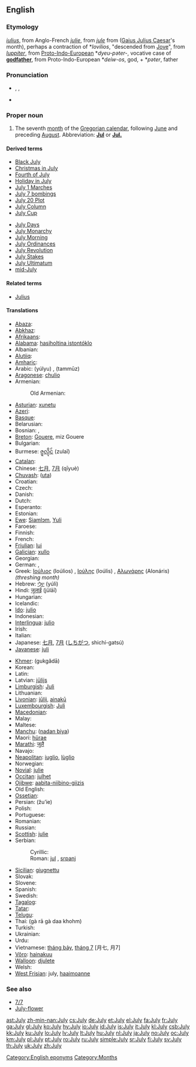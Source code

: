 {{also|july}}
==English==

===Etymology===
{{etyl|enm}} ''[[iulius]]'', from Anglo-French ''[[julie]]'', from {{etyl|fro}} ''[[jule]]'' from {{etyl|la}} {{term|iulius|iūlius|lang=la}} ([[Gaius Julius Caesar]]'s month), perhaps a contraction of *''Iovilios'', "descended from [[Jove]]", from {{etyl|la}} ''[[Iuppiter]]'', from [[Proto-Indo-European]] *''dyeu-pəter-'', vocative case of '''[[godfather]]''', from Proto-Indo-European *''deiw-os'', god, + *''pəter'', father

===Pronunciation===
* {{enPR|jo͝o-līʹ}}, {{IPA|/dʒʊˈlaɪ/}}, {{SAMPA|/dZU"laI/}}
* {{audio|en-us-July.ogg|Audio (US)}}
*: {{rhymes|aɪ}}

===Proper noun===
{{en-proper noun|''plural:'' '''[[Julys]]'''}}

# The seventh [[month]] of the [[Gregorian calendar]], following [[June]] and preceding [[August]]. Abbreviation: '''[[Jul]]''' or '''[[Jul.]]'''

====Derived terms====
{{top2}}
* [[Black July]]
* [[Christmas in July]]
* [[Fourth of July]]
* [[Holiday in July]]
* [[w:July 1 marches|July 1 Marches]]
* [[w:July 7 bombings|July 7 bombings]]
* [[July 20 Plot]]
* [[w:July Column|July Column]]
* [[July Cup]]
{{mid2}}
* [[July Days]]
* [[July Monarchy]]
* [[July Morning]]
* [[July Ordinances]]
* [[July Revolution]]
* [[July Stakes]]
* [[July Ultimatum]]
* [[mid-July]]
{{bottom}}

====Related terms====
* [[Julius]]

====Translations====
{{trans-top|seventh month of the Gregorian calendar}}
* [[Abaza]]: {{tø|abq|пхынчыльа}}
* [[Abkhaz]]: {{Cyrl|[[ҧхынгәы]]}} {{IPAchar|(ṗĥəngwə)}}
* [[Afrikaans]]: {{t-|af|julie|xs=Afrikaans}}
* [[Alabama]]: [[hasiholtina istontóklo]]
* Albanian: {{t|sq|korrik|xs=Albanian}}
* [[Alutiiq]]: {{tø|ems|Amartut Iraluat}}
* [[Amharic]]: {{t|am|ጁላይ|tr=julay|sc=Ethi|xs=Amharic}}
* Arabic: {{Arab|[[يوليو|يُولْيُو]]}} (yúlyu) {{m}}, {{Arab|[[تموز|تَمّوزٌ]]}} (tammūz) {{m}}
* [[Aragonese]]: [[chulio]] {{m}}
* Armenian: {{t+|hy|հուլիս|tr=hulis|sc=Armn|xs=Armenian}}
*: Old Armenian: {{tø|xcl|յուլիս|tr=yulis|sc=Armn|xs=Old Armenian}}
* [[Asturian]]: [[xunetu]] {{m}}
* [[Azeri]]: {{t+|az|iyul|xs=Azeri}}
* [[Basque]]: {{t|eu|uztail|xs=Basque}}
* Belarusian: {{t-|be|ліпень|tr=lípen’|sc=Cyrl|xs=Belarusian}}
* Bosnian: {{t-|bs|juli|m}}, {{t-|bs|jul|m}}
* [[Breton]]: [[Gouere]], miz Gouere
* Bulgarian: {{t|bg|юли|m|tr=júli|sc=Cyrl}}
* Burmese: [[ဇူလိုင်]] (zulaĩ)
* [[Catalan]]: {{t+|ca|juliol|m}}
* Chinese: [[七月]], [[7月]] (qīyuè)
* [[Chuvash]]: {{tø|cv|утă|sc=Cyrl|xs=Chuvash}} ([[uta]])
* Croatian: {{t-|hr|srpanj|m}}
* Czech: {{t+|cs|červenec|m}}
* Danish: {{t+|da|juli}}
* Dutch: {{t+|nl|juli}}
* Esperanto: {{t+|eo|julio|xs=Esperanto}}
* Estonian: {{t+|et|juuli}}
* [[Ewe]]: [[Siamlɔm]], [[Yuli]]
* Faroese: {{t-|fo|juli|xs=Faroese}}
* Finnish: {{t+|fi|heinäkuu}}
* French: {{t+|fr|juillet|m}}
* [[Friulian]]: [[lui#Fruilian|lui]]
* [[Galician]]: [[xullo]] {{m}}
* Georgian: {{t-|ka|ივლისი|tr=ivlisi|xs=Georgian}}
* German: {{t+|de|Juli|m}}, {{t+|de|Heuert|m}}
* Greek: [[Ιούλιος]] (Ioúlios) {{m}}, [[Ιούλης]] (Ioúlis) {{m}}, [[Αλωνάρης]] (Alonáris) ''(threshing month)'' {{m}}
* Hebrew: [[יולי|יוּלִי]] (yúli)
* Hindi: [[जूलाई]] (jūlāī)
* Hungarian: {{t+|hu|július}}
* Icelandic: {{t+|is|júlí}}
* [[Ido]]: [[julio]]
* Indonesian: {{t-|id|juli|xs=Indonesian}}
* [[Interlingua]]: [[julio]]
* Irish: {{t+|ga|Iúil|xs=Irish}}
* Italian: {{t+|it|luglio|m}}
* Japanese: [[七月]], [[7月]] ([[しちがつ]], shichí-gatsú)
* [[Javanese]]: [[juli#Javanese|juli]]
{{trans-mid}}
* [[Khmer]]: {{Khmr|[[កក្តដា]]}} (gukgădā)
* Korean: {{t+|ko|칠월|tr=hilweol|sc=KOchar}}
* Latin: {{t+|la|iulius|alt=iūlius}}
* Latvian: [[jūlijs]] {{m}}
* [[Limburgish]]: [[Juli]]
* Lithuanian: {{t+|lt|liepa|f|xs=Lithuanian}}
* [[Livonian]]: [[jūlij]], [[ainakū]]
* [[Luxembourgish]]: [[Juli]]
* [[Macedonian]]: {{t|mk|јули|m|tr=júli|sc=Cyrl}}
* Malay: {{t|ms|julai|xs=Malay}}
* Maltese: {{t-|mt|Lulju|xs=Maltese}}
* [[Manchu]]: ([[nadan biya]])
* Maori: [[hürae]]
* [[Marathi]]: [[जुलै]]
* Navajo: {{tø|nv|Ya'iishjáástsoh}}
* [[Neapolitan]]: [[iuglio]], [[lùglio]]
* Norwegian: {{t+|no|juli}}
* [[Novial]]: [[julie]]
* [[Occitan]]: [[julhet]] {{m}}
* [[Ojibwe]]: [[aabita-niibino-giizis]]
* Old English: {{t-|ang|se æfterra liþa|m|alt=se æfterra līþa|xs=Old English}}
* [[Ossetian]]: {{tø|os|июль|tr=ijul'|sc=Cyrl|xs=Ossetian}}
* Persian: {{fa-Arab|[[ژوئیه]]}} (žu’ie)
* Polish: {{t+|pl|lipiec|m}}
* Portuguese: {{t+|pt|julho|m}}
* Romanian: {{t+|ro|iulie}}
* Russian: {{t+|ru|июль|m|tr=ijúl’|sc=Cyrl}}
* [[Scottish]]: [[julie]]
* Serbian:
*: Cyrillic: {{t-|sr|јул|m|sc=Cyrl}}
*: Roman:  [[jul#Serbian|jul]] {{m}}, [[srpanj]]
* [[Sicilian]]: [[giugnettu]]
* Slovak: {{t+|sk|júl}}
* Slovene: {{t|sl|júlij|m}}
* Spanish: {{t+|es|julio|m}}
* Swedish: {{t+|sv|juli}}
* [[Tagalog]]: {{t-|tl|Hulyo|xs=Tagalog}}
* [[Tatar]]: {{t-|tt|yül|xs=Tatar}}
* [[Telugu]]: {{t|te|జూలై|tr=july|sc=Telu}}
* Thai: {{Thai|[[กรกฎาคม]]}} (gà rā gà daa khohm)
* Turkish: {{t+|tr|temmuz}}
* Ukrainian: {{t+|uk|липень|m|tr=lýpen’|sc=Cyrl|xs=Ukrainian}}
* Urdu: {{ur-Arab|[[جولائ]]}}
* Vietnamese: [[tháng bảy]], [[tháng 7]] [月七, 月7]
* [[Võro]]: [[hainakuu]]
* [[Walloon]]: [[djulete]]
* Welsh: {{t-|cy|Gorffennaf|m|xs=Welsh}}
* [[West Frisian]]: july, [[haaimoanne]]
{{trans-bottom}}

===See also===
* [[7/7]]
* [[July-flower]]

[[Category:English eponyms]]
[[Category:Months]]

[[ast:July]]
[[zh-min-nan:July]]
[[cs:July]]
[[de:July]]
[[et:July]]
[[el:July]]
[[fa:July]]
[[fr:July]]
[[ga:July]]
[[gl:July]]
[[ko:July]]
[[hy:July]]
[[io:July]]
[[id:July]]
[[is:July]]
[[it:July]]
[[kl:July]]
[[csb:July]]
[[kk:July]]
[[ku:July]]
[[lo:July]]
[[lv:July]]
[[lt:July]]
[[hu:July]]
[[nl:July]]
[[ja:July]]
[[no:July]]
[[oc:July]]
[[km:July]]
[[pl:July]]
[[pt:July]]
[[ro:July]]
[[ru:July]]
[[simple:July]]
[[sr:July]]
[[fi:July]]
[[sv:July]]
[[th:July]]
[[uk:July]]
[[zh:July]]